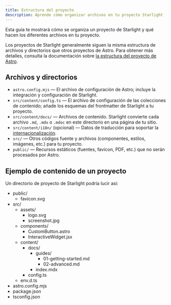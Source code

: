 ```yaml
---
title: Estructura del proyecto
description: Aprende cómo organizar archivos en tu proyecto Starlight
---
```


Esta guía te mostrará cómo se organiza un proyecto de Starlight y qué hacen los diferentes archivos en tu proyecto.

Los proyectos de Starlight generalmente siguen la misma estructura de archivos y directorios que otros proyectos de Astro. Para obtener más detalles, consulta la documentación sobre [la estructura del proyecto de Astro](https://docs.astro.build/es/core-concepts/project-structure/).

## Archivos y directorios

- `astro.config.mjs` — El archivo de configuración de Astro; incluye la integración y configuración de Starlight.
- `src/content/config.ts` — El archivo de configuración de las colecciones de contenido; añade los esquemas del frontmatter de Starlight a tu proyecto.
- `src/content/docs/` — Archivos de contenido. Starlight convierte cada archivo `.md`, `.mdx` o `.mdoc` en este directorio en una página de tu sitio.
- `src/content/i18n/` (opcional) — Datos de traducción para soportar la [internacionalización](/guides/i18n/).
- `src/` — Otros códigos fuente y archivos (componentes, estilos, imágenes, etc.) para tu proyecto.
- `public/` — Recursos estáticos (fuentes, favicon, PDF, etc.) que no serán procesados por Astro.

## Ejemplo de contenido de un proyecto

Un directorio de proyecto de Starlight podría lucir así:


<FileTree>

- public/
  - favicon.svg
- src/
  - assets/
    - logo.svg
    - screenshot.jpg
  - components/
    - CustomButton.astro
    - InteractiveWidget.jsx
  - content/
    - docs/
      - guides/
        - 01-getting-started.md
        - 02-advanced.md
      - index.mdx
    - config.ts
  - env.d.ts
- astro.config.mjs
- package.json
- tsconfig.json

</FileTree>
